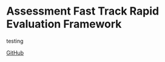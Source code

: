 # Assessment Fast Track Rapid Evaluation Framework

testing

[GitHub](https://github.com/Climate-REF/climate-ref)
